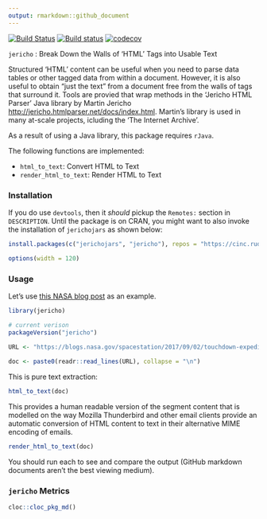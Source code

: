 ```yaml
---
output: rmarkdown::github_document
---
```


[![Build Status](https://travis-ci.org/hrbrmstr/jericho.svg?branch=master)](https://travis-ci.org/hrbrmstr/jericho)
[![Build status](https://ci.appveyor.com/api/projects/status/nosmgh0b2wthjjf3/branch/master?svg=true)](https://ci.appveyor.com/project/hrbrmstr/jericho/branch/master)
[![codecov](https://codecov.io/gh/hrbrmstr/jericho/branch/master/graph/badge.svg)](https://codecov.io/gh/hrbrmstr/jericho)

`jericho` : Break Down the Walls of 'HTML' Tags into Usable Text

Structured 'HTML' content can be useful when you need to parse data tables or other tagged data from within a document. However, it is also useful to obtain "just the text" from a document free from the walls of tags that surround it. Tools are provied that wrap methods in the 'Jericho HTML Parser' Java library by Martin Jericho <http://jericho.htmlparser.net/docs/index.html>. Martin's library is used in many at-scale projects, icluding the 'The Internet Archive'.

As a result of using a Java library, this package requires `rJava`.

The following functions are implemented:

- `html_to_text`:	Convert HTML to Text
- `render_html_to_text`:	Render HTML to Text

### Installation

If you do use `devtools`, then it *should* pickup the `Remotes:` section in `DESCRIPTION`. Until the package is on CRAN, you might want to also invoke the installation of `jerichojars` as shown below:

```r
install.packages(c("jerichojars", "jericho"), repos = "https://cinc.rud.is/")
```

```r
options(width = 120)
```

### Usage

Let's use [this NASA blog post](https://blogs.nasa.gov/spacestation/2017/09/02/touchdown-expedition-52-back-on-earth/) as an example.

```r
library(jericho)

# current verison
packageVersion("jericho")

URL <- "https://blogs.nasa.gov/spacestation/2017/09/02/touchdown-expedition-52-back-on-earth/"
  
doc <- paste0(readr::read_lines(URL), collapse = "\n")
```

This is pure text extraction:

```r
html_to_text(doc)
```

This provides a human readable version of the segment content that is modelled on the way Mozilla Thunderbird and other email clients provide an automatic conversion of HTML content to text in their alternative MIME encoding of emails.

```r
render_html_to_text(doc)
```

You should run each to see and compare the output (GitHub markdown documents aren't the best viewing medium).

### `jericho` Metrics

```r
cloc::cloc_pkg_md()
```

